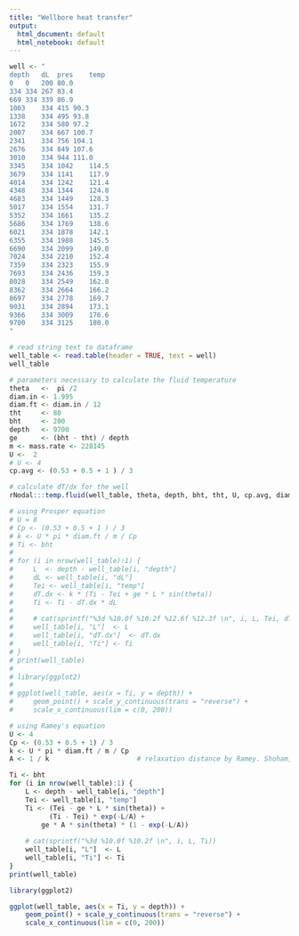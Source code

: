 ```yaml
---
title: "Wellbore heat transfer"
output:
  html_document: default
  html_notebook: default
---
```




```r
well <- "
depth	dL	pres	temp
0	0	200	80.0
334	334	267	83.4
669	334	339	86.9
1003	334	415	90.3
1338	334	495	93.8
1672	334	580	97.2
2007	334	667	100.7
2341	334	756	104.1
2676	334	849	107.6
3010	334	944	111.0
3345	334	1042	114.5
3679	334	1141	117.9
4014	334	1242	121.4
4348	334	1344	124.8
4683	334	1449	128.3
5017	334	1554	131.7
5352	334	1661	135.2
5686	334	1769	138.6
6021	334	1878	142.1
6355	334	1988	145.5
6690	334	2099	149.0
7024	334	2210	152.4
7359	334	2323	155.9
7693	334	2436	159.3
8028	334	2549	162.8
8362	334	2664	166.2
8697	334	2778	169.7
9031	334	2894	173.1
9366	334	3009	176.6
9700	334	3125	180.0
"

# read string text to dataframe
well_table <- read.table(header = TRUE, text = well)
well_table

```

```r
# parameters necessary to calculate the fluid temperature
theta   <-  pi /2
diam.in <- 1.995
diam.ft <- diam.in / 12
tht     <- 80
bht     <- 200
depth   <- 9700
ge      <- (bht - tht) / depth
m <- mass.rate <- 228145
U <-  2
# U <- 4
cp.avg <- (0.53 + 0.5 + 1 ) / 3

# calculate dT/dx for the well
rNodal:::temp.fluid(well_table, theta, depth, bht, tht, U, cp.avg, diam.ft, mass.rate)
```






```r
# using Prosper equation
# U = 8
# Cp <- (0.53 + 0.5 + 1 ) / 3
# k <- U * pi * diam.ft / m / Cp
# Ti <- bht
# 
# for (i in nrow(well_table):1) {
#     L  <- depth - well_table[i, "depth"]
#     dL <- well_table[i, "dL"]
#     Tei <- well_table[i, "temp"]
#     dT.dx <- k * (Ti - Tei + ge * L * sin(theta))
#     Ti <- Ti - dT.dx * dL
#     
#     # cat(sprintf("%3d %10.0f %10.2f %12.6f %12.3f \n", i, L, Tei, dT.dx, Ti))
#     well_table[i, "L"]  <- L
#     well_table[i, "dT.dx"]  <- dT.dx
#     well_table[i, "Ti"] <- Ti
# }
# print(well_table)
# 
# library(ggplot2)
# 
# ggplot(well_table, aes(x = Ti, y = depth)) +
#     geom_point() + scale_y_continuous(trans = "reverse") +
#     scale_x_continuous(lim = c(0, 200))

```






```r
# using Ramey's equation
U <- 4
Cp <- (0.53 + 0.5 + 1) / 3
k <- U * pi * diam.ft / m / Cp
A <- 1 / k                      # relaxation distance by Ramey. Shoham, pg 297

Ti <- bht
for (i in nrow(well_table):1) {
    L <- depth - well_table[i, "depth"]
    Tei <- well_table[i, "temp"]
    Ti <- (Tei - ge * L * sin(theta)) +
          (Ti - Tei) * exp(-L/A) +
        ge * A * sin(theta) * (1 - exp(-L/A))
    
    # cat(sprintf("%3d %10.0f %10.2f \n", i, L, Ti))
    well_table[i, "L"]  <- L
    well_table[i, "Ti"] <- Ti
}
print(well_table)

library(ggplot2)

ggplot(well_table, aes(x = Ti, y = depth)) +
    geom_point() + scale_y_continuous(trans = "reverse") +
    scale_x_continuous(lim = c(0, 200))
```


